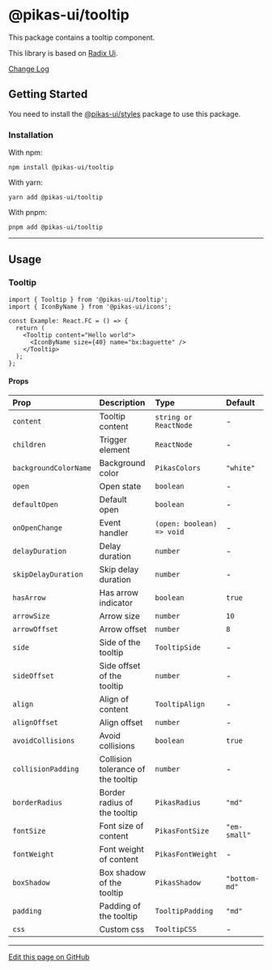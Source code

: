 

<NextSeo title="Tooltip" />

# @pikas-ui/tooltip

This package contains a tooltip component.

This library is based on [Radix Ui](https://www.radix-ui.com/).

<a href="https://github.com/Achaak/pikas/blob/main/packages/ui/tooltip/CHANGELOG.md">
  Change Log
</a>

## Getting Started

You need to install the <a href={stylesLink}>@pikas-ui/styles</a> package to use this package.

### Installation

With npm:

```
npm install @pikas-ui/tooltip
```

With yarn:

```
yarn add @pikas-ui/tooltip
```

With pnpm:

```
pnpm add @pikas-ui/tooltip
```

---

## Usage

### Tooltip

<TooltipExample />

```tsx
import { Tooltip } from '@pikas-ui/tooltip';
import { IconByName } from '@pikas-ui/icons';

const Example: React.FC = () => {
  return (
    <Tooltip content="Hello world">
      <IconByName size={40} name="bx:baguette" />
    </Tooltip>
  );
};
```

#### Props

| Prop                  | Description                        | Type                      | Default       |
| :-------------------- | :--------------------------------- | :------------------------ | :------------ |
| `content`             | Tooltip content                    | `string or ReactNode`     | -             |
| `children`            | Trigger element                    | `ReactNode`               | -             |
| `backgroundColorName` | Background color                   | `PikasColors`             | `"white"`     |
| `open`                | Open state                         | `boolean`                 | -             |
| `defaultOpen`         | Default open                       | `boolean`                 | -             |
| `onOpenChange`        | Event handler                      | `(open: boolean) => void` | -             |
| `delayDuration`       | Delay duration                     | `number`                  | -             |
| `skipDelayDuration`   | Skip delay duration                | `number`                  | -             |
| `hasArrow`            | Has arrow indicator                | `boolean`                 | `true`        |
| `arrowSize`           | Arrow size                         | `number`                  | `10`          |
| `arrowOffset`         | Arrow offset                       | `number`                  | `8`           |
| `side`                | Side of the tooltip                | `TooltipSide`             | -             |
| `sideOffset`          | Side offset of the tooltip         | `number`                  | -             |
| `align`               | Align of content                   | `TooltipAlign`            | -             |
| `alignOffset`         | Align offset                       | `number`                  | -             |
| `avoidCollisions`     | Avoid collisions                   | `boolean`                 | `true`        |
| `collisionPadding`    | Collision tolerance of the tooltip | `number`                  | -             |
| `borderRadius`        | Border radius of the tooltip       | `PikasRadius`             | `"md"`        |
| `fontSize`            | Font size of content               | `PikasFontSize`           | `"em-small"`  |
| `fontWeight`          | Font weight of content             | `PikasFontWeight`         | -             |
| `boxShadow`           | Box shadow of the tooltip          | `PikasShadow`             | `"bottom-md"` |
| `padding`             | Padding of the tooltip             | `TooltipPadding`          | `"md"`        |
| `css`                 | Custom css                         | `TooltipCSS`              | -             |

---

[Edit this page on GitHub](https://github.com/Achaak/pikas/blob/main/apps/docs-ui/pages/components/tooltip.mdx)
